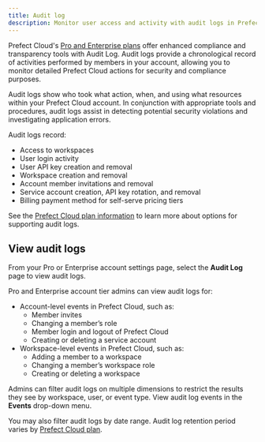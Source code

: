 ```yaml
---
title: Audit log
description: Monitor user access and activity with audit logs in Prefect Cloud.
---
```


Prefect Cloud's [Pro and Enterprise plans](https://www.prefect.io/pricing) offer enhanced compliance and transparency tools with Audit Log.
Audit logs provide a chronological record of activities performed by members in your account, 
allowing you to monitor detailed Prefect Cloud actions for security and compliance purposes.

Audit logs show who took what action, when, and using what resources within your Prefect Cloud account.
In conjunction with appropriate tools and procedures, audit logs assist in detecting 
potential security violations and investigating application errors.  

Audit logs record:

- Access to workspaces
- User login activity
- User API key creation and removal
- Workspace creation and removal
- Account member invitations and removal
- Service account creation, API key rotation, and removal
- Billing payment method for self-serve pricing tiers

See the [Prefect Cloud plan information](https://www.prefect.io/pricing) to learn more about options for supporting audit logs.

## View audit logs

From your Pro or Enterprise account settings page, select the **Audit Log** page to view audit logs.

Pro and Enterprise account tier admins can view audit logs for:

- Account-level events in Prefect Cloud, such as:
  - Member invites
  - Changing a member’s role
  - Member login and logout of Prefect Cloud
  - Creating or deleting a service account
- Workspace-level events in Prefect Cloud, such as:
  - Adding a member to a workspace
  - Changing a member’s workspace role
  - Creating or deleting a workspace

Admins can filter audit logs on multiple dimensions to restrict the results they see by workspace, user, or event type.
View audit log events in the **Events** drop-down menu.

You may also filter audit logs by date range. Audit log retention period varies by [Prefect Cloud plan](https://www.prefect.io/pricing).
